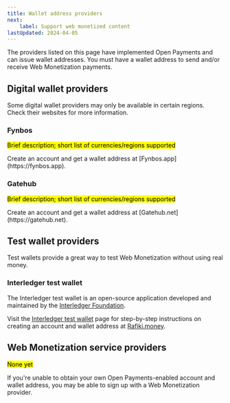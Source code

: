 ```yaml
---
title: Wallet address providers
next:
    label: Support web monetized content
lastUpdated: 2024-04-05
---
```



The providers listed on this page have implemented <LinkOut href="https://openpayments.dev/">Open Payments</LinkOut> and can issue wallet addresses. You must have a wallet address to send and/or receive Web Monetization payments. 

## Digital wallet providers

Some digital wallet providers may only be available in certain regions. Check their websites for more information. 

### Fynbos
<p>
<mark>Brief description; short list of currencies/regions supported</mark>
</p>
Create an account and get a wallet address at [Fynbos.app](https://fynbos.app).

### Gatehub
<p>
<mark>Brief description; short list of currencies/regions supported</mark>
</p>
Create an account and get a wallet address at [Gatehub.net](https://gatehub.net).

## Test wallet providers

Test wallets provide a great way to test Web Monetization without using real money.

### Interledger test wallet

The Interledger test wallet is an open-source application developed and maintained by the [Interledger Foundation](https://interledger.org). 

Visit the [Interledger test wallet](/docs/wallet-address/ilf-test-wallet) page for step-by-step instructions on creating an account and wallet address at [Rafiki.money](https://rafiki.money). 

## Web Monetization service providers

<mark>None yet</mark>

If you're unable to obtain your own Open Payments-enabled account and wallet address, you may be able to sign up with a Web Monetization provider. 